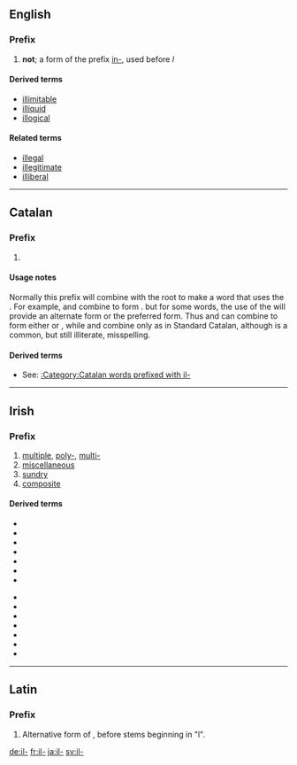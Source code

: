 {{also|il|IL|-il-|.il|îl}}
==English==

===Prefix===
{{infl|en|prefix}}

# '''not'''; a form of the prefix [[in-]], used before ''l''

====Derived terms====
* [[illimitable]] {{qualifier|possibly from French}}
* [[illiquid]] {{qualifier|possibly from French}}
* [[illogical]]

====Related terms====
<!-- These terms originated outside English, and so are NOT a product of the English prefix -->
* [[illegal]]
* [[illegitimate]]
* [[illiberal]]

----

==Catalan==

===Prefix===
{{infl|ca|prefix}}

# {{ca-form of|Form used before a root beginning with the letter ''l''|in-}}

====Usage notes====
Normally this prefix will combine with the root to make a word that uses the {{term|lang=ca|ela geminada}}.  For example, {{term|lang=ca|il-}} and {{term|lang=ca|legal}} combine to form {{term|lang=ca|il·legal}}.  but for some words, the use of the {{term|lang=ca|ela palatal}} will provide an alternate form or the preferred form.  Thus {{term||il-}} and {{term|lang=ca|legible}} can combine to form either {{term|lang=ca|illegible}} or {{term|lang=ca|il·legible}}, while {{term||il-}} and {{term|lang=ca|letrat||literate}} combine only as {{term|lang=ca|illetrat||illiterate}} in Standard Catalan, although {{term|lang=ca|il·letrat}} is a common, but still illiterate, misspelling.

====Derived terms====
* See: [[:Category:Catalan words prefixed with il-]]

----

==Irish==

===Prefix===
{{infl|ga|prefix}}

# [[multiple]], [[poly-]], [[multi-]]
# [[miscellaneous]]
# [[sundry]]
# [[composite]]

====Derived terms====
{{der-top}}
* {{l|ga|ilchaidreamhach}}
* {{l|ga|ilchreidmheach}}
* {{l|ga|ilchumas}}
* {{l|ga|ilchumasach}}
* {{l|ga|ildaite}}
* {{l|ga|ildánach}}
* {{l|ga|ildánacht}}
{{der-mid}}
* {{l|ga|ildánaí}}
* {{l|ga|ildathach}}
* {{l|ga|ildiach}}
* {{l|ga|iléirimiúil}}
* {{l|ga|ilphósadh}}
* {{l|ga|ilréalta}}
* {{l|ga|iltonach}}
{{der-bottom}}

----

==Latin==

===Prefix===
{{infl|la|prefix}}

# Alternative form of {{form of|in-}}, before stems beginning in "l".

[[de:il-]]
[[fr:il-]]
[[ja:il-]]
[[sv:il-]]